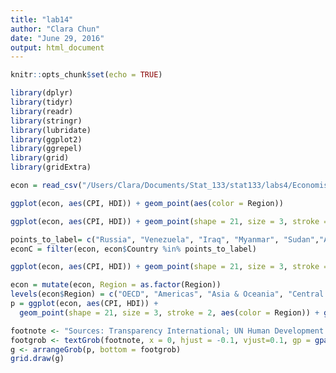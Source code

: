 ```yaml
---
title: "lab14"
author: "Clara Chun"
date: "June 29, 2016"
output: html_document
---
```




```r
knitr::opts_chunk$set(echo = TRUE)
```

```r
library(dplyr)
library(tidyr)
library(readr)
library(stringr)
library(lubridate)
library(ggplot2)
library(ggrepel)
library(grid)
library(gridExtra)
```


```r
econ = read_csv("/Users/Clara/Documents/Stat_133/stat133/labs4/EconomistData.csv")[,2:6]
```


```r
ggplot(econ, aes(CPI, HDI)) + geom_point(aes(color = Region))
```

```r
ggplot(econ, aes(CPI, HDI)) + geom_point(shape = 21, size = 3, stroke = 2, aes(color = Region)) + geom_smooth(method = "lm", formula = y~log(x), se = FALSE, color ="red") 
```

```r
points_to_label= c("Russia", "Venezuela", "Iraq", "Myanmar", "Sudan","Afghanistan", "Congo", "Greece", "Argentina", "Brazil","India", "Italy", "China", "South Africa", "Spain","Botswana", "Cape Verde", "Bhutan", "Rwanda", "France","United States", "Germany", "Britain", "Barbados", "Norway", "Japan", "New Zealand", "Singapore")
econC = filter(econ, econ$Country %in% points_to_label)

ggplot(econ, aes(CPI, HDI)) + geom_point(shape = 21, size = 3, stroke = 2, aes(color = Region)) + geom_smooth(method = "lm", formula = y~log(x), se = FALSE, color ="red") + geom_text_repel(data = econC, aes(label = Country))

```

```r
econ = mutate(econ, Region = as.factor(Region))
levels(econ$Region) = c("OECD", "Americas", "Asia & Oceania", "Central and Eastern Europe", "Middle East and north Africa", "Sub-Saharan Africa")
p = ggplot(econ, aes(CPI, HDI)) + 
  geom_point(shape = 21, size = 3, stroke = 2, aes(color = Region)) + geom_smooth(method = "lm", formula = y~log(x), se = FALSE, color ="red") + geom_text_repel(data = econC, aes(label = Country)) +labs(title = "Corruption and Human Development", x = "Corruption Perception Index, 2011 (10 = least corrupt)", y = "Human Development Index, 2011 (1 = Best)") + scale_x_continuous(limits = c(0, 11), breaks = c(0:11)) + scale_y_continuous(limits = c(0.15, 1), breaks = seq(0, 1, by = 0.1)) + scale_colour_manual(values = c("#24576D", "#248E84", "#28AADC", "#099DD7", "#96503F", "#F2583F")) + theme_minimal() + theme(legend.position = "top", axis.line.y = element_blank(), axis.ticks.y = element_blank()) + theme(text = element_text(color = "gray20"), legend.justification = 0.1, legend.text = element_text(size = 11, color = "gray10"), axis.text = element_text(face = "italic"), axis.title.x = element_text(vjust = -1), axis.title.y = element_text(vjust = 2), axis.line = element_line(color = "gray40", size = 0.5), panel.grid.major = element_line(color = "gray50", size = 0.5), panel.grid.major.x = element_blank())

footnote <- "Sources: Transparency International; UN Human Development Report"
footgrob <- textGrob(footnote, x = 0, hjust = -0.1, vjust=0.1, gp = gpar(fontface = "italic", fontsize = 12))
g <- arrangeGrob(p, bottom = footgrob)
grid.draw(g)



```

